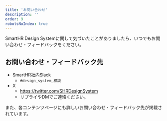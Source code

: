 ```yaml
---
title: 'お問い合わせ'
description: ''
order: 9
robotsNoIndex: true
---
```


SmartHR Design Systemに関して気づいたことがありましたら、いつでもお問い合わせ・フィードバックをください。



## お問い合わせ・フィードバック先
- SmartHR社内Slack
    -  `#design_system_相談`
- X
    - https://twitter.com/SHRDesignSystem
    - リプライやDMでご連絡ください。

また、各コンテンツページにも詳しいお問い合わせ・フィードバック先が掲載されています。
